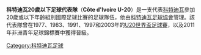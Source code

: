{{unreferenced|time=2014-03-28T13:52:27+00:00}}
{{Infobox National football team
| Name                = 科特迪瓦20歲以下足球代表隊
| Flag                = Flag of Côte d'Ivoire.svg
| Badge               = FIF NewCrest.png
| Badge_size          = 130px
| FIFA Trigramme      = CIV
| Nickname            = 小大象（Les Elephants）
| Association         = [[科特迪瓦足球協會|科特迪瓦足球協會]]
| Confederation       = [[非洲足球協會|非洲足球協會]]
| Coach               = 弗朗索瓦·扎赫烏伊（François Zahoui）
| pattern_la1         = _sen1012h
| pattern_b1          = _sen1012h
| pattern_ra1         = _sen1012h
| leftarm2            = FFFFFF
| body1               = FFFFFF
| rightarm2           = FFFFFF
| shorts1             = FFFFFF
| socks2              = FFFFFF
| pattern_la2         = _tog1012a
| pattern_b2          = _alg1012a
| pattern_ra2         = _tog1012a
| leftarm2            = 55bb66
| body2               = 55bb66
| rightarm2           = 55bb66
| shorts2             = 55bb66
| socks2              = 55bb66
}}
'''科特迪瓦20歲以下足球代表隊'''（'''Côte d'Ivoire U-20'''）是一支代表[[科特迪瓦|科特迪瓦]]參加20歲或以下年齡組別國際足球比賽的足球隊伍，他由[[科特迪瓦足球協會|科特迪瓦足球協會]]管理。該代表隊曾在1977、1983、1991、1997和2003年的[[U20世界盃足球賽|U20世界盃足球賽]]，以及2011年非洲青年足球錦標賽中獲得晉級。

{{足球小作品}}

[[Category:科特迪瓦足球|Category:科特迪瓦足球]]